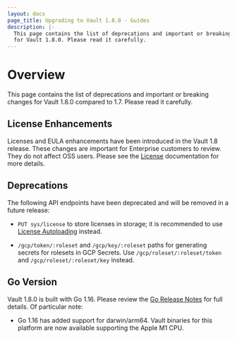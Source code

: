 ```yaml
---
layout: docs
page_title: Upgrading to Vault 1.8.0 - Guides
description: |-
  This page contains the list of deprecations and important or breaking changes
  for Vault 1.8.0. Please read it carefully.
---
```


# Overview

This page contains the list of deprecations and important or breaking changes
for Vault 1.8.0 compared to 1.7. Please read it carefully.

## License Enhancements

Licenses and EULA enhancements have been introduced in the Vault 1.8 release.
These changes are important for Enterprise customers to review. They do not affect
OSS users. Please see the [License](docs/enterprise/license) documentation for more details.

## Deprecations

The following API endpoints have been deprecated and will be removed in a future release:

* `PUT sys/license` to store licenses in storage; it is recommended to use
   [License Autoloading](/docs/enterprise/license/autoloading) instead.

* `/gcp/token/:roleset` and `/gcp/key/:roleset` paths for generating secrets for rolesets
  in GCP Secrets. Use `/gcp/roleset/:roleset/token` and `/gcp/roleset/:roleset/key` instead.

## Go Version

Vault 1.8.0 is built with Go 1.16. Please review the [Go Release
Notes](https://golang.org/doc/go1.16) for full details. Of particular note:

- Go 1.16 has added support for darwin/arm64. Vault binaries for this platform are
  now available supporting the Apple M1 CPU.

